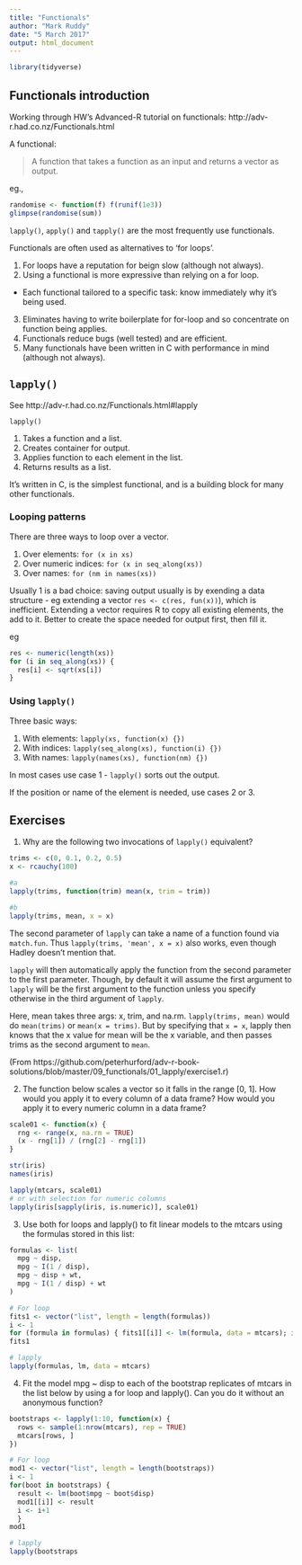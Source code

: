 ```yaml
---
title: "Functionals"
author: "Mark Ruddy"
date: "5 March 2017"
output: html_document
---
```


```r
library(tidyverse)
```

## Functionals introduction

Working through HW's Advanced-R tutorial on functionals: http://adv-r.had.co.nz/Functionals.html 

A functional:

> A function that takes a function as an input and returns a vector as output.

eg.,

```r
randomise <- function(f) f(runif(1e3))
glimpse(randomise(sum))
```

`lapply()`, `apply()` and `tapply()` are the most frequently use functionals.

Functionals are often used as alternatives to 'for loops'. 

1. For loops have a reputation for beign slow (although not always).
2. Using a functional is more expressive than relying on a for loop.
  * Each functional tailored to a specific task: know immediately why it's being used.
3. Eliminates having to write boilerplate for for-loop and so concentrate on function being applies.
4. Functionals reduce bugs (well tested) and are efficient.
5. Many functionals have been written in C with performance in mind (although not always).


## `lapply()`

See http://adv-r.had.co.nz/Functionals.html#lapply

`lapply()` 

1. Takes a function and a list.
2. Creates container for output.
3. Applies function to each element in the list.
4. Returns results as a list.

It's written in C, is the simplest functional, and is a building block for many other functionals.


### Looping patterns

There are three ways to loop over a vector.

1. Over elements: `for (x in xs)`
2. Over numeric indices: `for (x in seq_along(xs))`
3. Over names: `for (nm in names(xs))`

Usually 1 is a bad choice: saving output usually is by exending a data structure - eg extending a vector `res <- c(res, fun(x))`), which is inefficient. Extending a vector requires R to copy all existing elements, the add to it. Better to create the space needed for output first, then fill it.

eg

```r
res <- numeric(length(xs))
for (i in seq_along(xs)) {
  res[i] <- sqrt(xs[i])
}
```

### Using `lapply()`

Three basic ways:

1. With elements: `lapply(xs, function(x) {})`
2. With indices: `lapply(seq_along(xs), function(i) {})`
3. With names: `lapply(names(xs), function(nm) {})`

In most cases use case 1 - `lapply()` sorts out the output. 

If the position or name of the element is needed, use cases 2 or 3.

## Exercises

1. Why are the following two invocations of `lapply()` equivalent?

```r
trims <- c(0, 0.1, 0.2, 0.5)
x <- rcauchy(100)

#a
lapply(trims, function(trim) mean(x, trim = trim))

#b
lapply(trims, mean, x = x)
```

The second parameter of `lapply` can take a name of a function found via `match.fun`. Thus `lapply(trims, 'mean', x = x)` also works, even though Hadley doesn't mention that.

`lapply` will then automatically apply the function from the second parameter to the first parameter.  Though, by default it will assume the first argument to `lapply` will be the first argument to the function unless you specify otherwise in the third argument of `lapply`.

Here, mean takes three args: x, trim, and na.rm.  `lapply(trims, mean)` would do `mean(trims)` or `mean(x = trims)`.  But by specifying that `x = x`, lapply then knows that the x value for mean will be the x variable, and then passes trims as the second argument to `mean`.

(From https://github.com/peterhurford/adv-r-book-solutions/blob/master/09_functionals/01_lapply/exercise1.r)


2. The function below scales a vector so it falls in the range [0, 1]. How would you apply it to every column of a data frame? How would you apply it to every numeric column in a data frame?

```r
scale01 <- function(x) {
  rng <- range(x, na.rm = TRUE)
  (x - rng[1]) / (rng[2] - rng[1])
}
```


```r
str(iris)
names(iris)

lapply(mtcars, scale01)
# or with selection for numeric columns
lapply(iris[sapply(iris, is.numeric)], scale01)
```


3. Use both for loops and lapply() to fit linear models to the mtcars using the formulas stored in this list:

```r
formulas <- list(
  mpg ~ disp,
  mpg ~ I(1 / disp),
  mpg ~ disp + wt,
  mpg ~ I(1 / disp) + wt
)
```

```r

# For loop
fits1 <- vector("list", length = length(formulas))
i <- 1
for (formula in formulas) { fits1[[i]] <- lm(formula, data = mtcars); i <- i + 1 }
fits1

# lapply
lapply(formulas, lm, data = mtcars)

```



4. Fit the model mpg ~ disp to each of the bootstrap replicates of mtcars in the list below by using a for loop and lapply(). Can you do it without an anonymous function?

```r
bootstraps <- lapply(1:10, function(x) {
  rows <- sample(1:nrow(mtcars), rep = TRUE)
  mtcars[rows, ]
})

# For loop
mod1 <- vector("list", length = length(bootstraps))
i <- 1
for(boot in bootstraps) { 
  result <- lm(boot$mpg ~ boot$disp)
  mod1[[i]] <- result
  i <- i+1
  }
mod1

# lapply
lapply(bootstraps
```

















